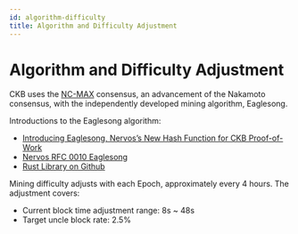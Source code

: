 ```yaml
---
id: algorithm-difficulty
title: Algorithm and Difficulty Adjustment
---
```



# Algorithm and Difficulty Adjustment

CKB uses the [NC-MAX](https://eprint.iacr.org/2020/1101) consensus, an advancement of the Nakamoto consensus, with the independently developed mining algorithm, Eaglesong.

Introductions to the Eaglesong algorithm:

- [Introducing Eaglesong, Nervos’s New Hash Function for CKB Proof-of-Work](https://medium.com/nervosnetwork/the-proof-of-work-function-of-nervos-ckb-3cc8364464d9)
- [Nervos RFC 0010 Eaglesong](https://github.com/nervosnetwork/rfcs/blob/master/rfcs/0010-eaglesong/0010-eaglesong.md)
- [Rust Library on Github](https://github.com/nervosnetwork/eaglesong)

Mining difficulty adjusts with each <Tooltip>Epoch</Tooltip>, approximately every 4 hours. The adjustment covers:

- Current block time adjustment range: 8s ~ 48s
- Target uncle block rate: 2.5%
